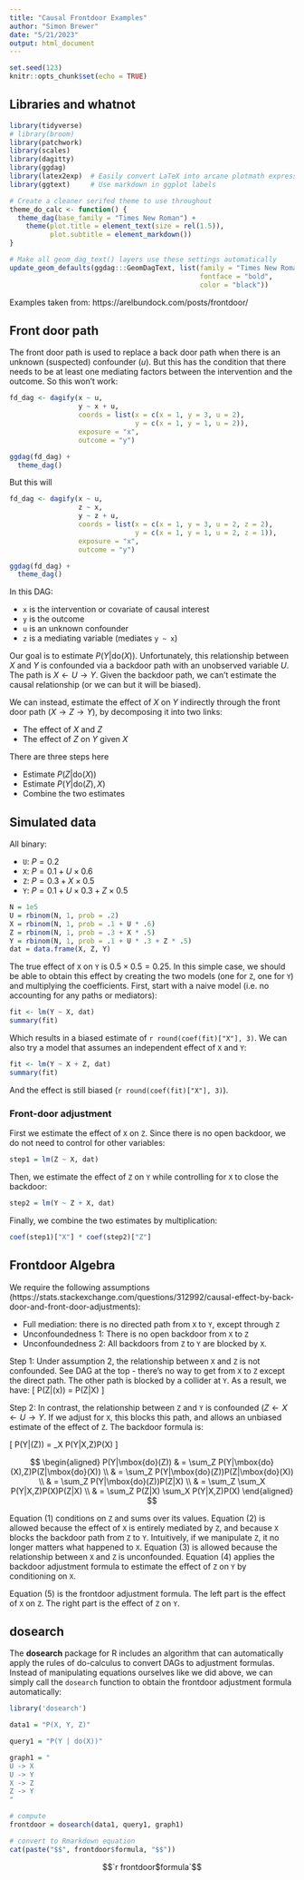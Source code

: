 ```yaml
---
title: "Causal Frontdoor Examples"
author: "Simon Brewer"
date: "5/21/2023"
output: html_document
---
```


```r
set.seed(123)
knitr::opts_chunk$set(echo = TRUE)
```

## Libraries and whatnot

```r
library(tidyverse)
# library(broom)
library(patchwork)
library(scales)
library(dagitty)
library(ggdag)
library(latex2exp)  # Easily convert LaTeX into arcane plotmath expressions
library(ggtext)     # Use markdown in ggplot labels

# Create a cleaner serifed theme to use throughout
theme_do_calc <- function() {
  theme_dag(base_family = "Times New Roman") +
    theme(plot.title = element_text(size = rel(1.5)),
          plot.subtitle = element_markdown())
}

# Make all geom_dag_text() layers use these settings automatically
update_geom_defaults(ggdag:::GeomDagText, list(family = "Times New Roman", 
                                               fontface = "bold",
                                               color = "black"))
```

Examples taken from: https://arelbundock.com/posts/frontdoor/

## Front door path

The front door path is used to replace a back door path when there is an unknown (suspected) confounder ($u$). But this has the condition that there needs to be at least one mediating factors between the intervention and the outcome. So this won't work:

```r
fd_dag <- dagify(x ~ u,
                 y ~ x + u,
                 coords = list(x = c(x = 1, y = 3, u = 2),
                               y = c(x = 1, y = 1, u = 2)),
                 exposure = "x",
                 outcome = "y")

ggdag(fd_dag) +
  theme_dag()
```

But this will

```r
fd_dag <- dagify(x ~ u,
                 z ~ x,
                 y ~ z + u,
                 coords = list(x = c(x = 1, y = 3, u = 2, z = 2),
                               y = c(x = 1, y = 1, u = 2, z = 1)),
                 exposure = "x",
                 outcome = "y")

ggdag(fd_dag) +
  theme_dag()
```

In this DAG:

- `x` is the intervention or covariate of causal interest
- `y` is the outcome
- `u` is an unknown confounder
- `z` is a mediating variable (mediates `y ~ x`)

Our goal is to estimate $P(Y|\mbox{do}(X))$. Unfortunately, this relationship between $X$ and $Y$ is confounded via a backdoor path with an unobserved variable $U$. The path is $X \leftarrow U \rightarrow Y$. Given the backdoor path, we can't estimate the causal relationship (or we can but it will be biased). 

We can instead, estimate the effect of $X$ on $Y$ indirectly through the front door path ($X \rightarrow Z \rightarrow Y$), by decomposing it into two links:

- The effect of $X$ and $Z$
- The effect of $Z$ on $Y$ given $X$

There are three steps here

- Estimate $P(Z|\mbox{do}(X))$
- Estimate $P(Y|\mbox{do}(Z), X)$
- Combine the two estimates

## Simulated data

All binary:

- `U`: $P=0.2$
- `X`: $P=0.1 + U \times 0.6$
- `Z`: $P=0.3 + X \times 0.5$
- `Y`: $P=0.1 + U \times 0.3 + Z \times 0.5$

```r
N = 1e5
U = rbinom(N, 1, prob = .2)
X = rbinom(N, 1, prob = .1 + U * .6)
Z = rbinom(N, 1, prob = .3 + X * .5)
Y = rbinom(N, 1, prob = .1 + U * .3 + Z * .5)
dat = data.frame(X, Z, Y)
```

The true effect of `X` on `Y` is $0.5 \times 0.5 = 0.25$. In this simple case, we should be able to obtain this effect by creating the two models (one for `Z`, one for `Y`) and multiplying the coefficients. First, start with a naive model (i.e. no accounting for any paths or mediators):

```r
fit <- lm(Y ~ X, dat)
summary(fit)
```

Which results in a biased estimate of `r round(coef(fit)["X"], 3)`. We can also try a model that assumes an independent effect of `X` and `Y`:

```r
fit <- lm(Y ~ X + Z, dat)
summary(fit)
```

And the effect is still biased (`r round(coef(fit)["X"], 3)`). 

### Front-door adjustment

First we estimate the effect of `X` on `Z`. Since there is no open backdoor, we do not need to control for other variables:

```r
step1 = lm(Z ~ X, dat)
```

Then, we estimate the effect of `Z` on `Y` while controlling for `X` to close the backdoor:

```r
step2 = lm(Y ~ Z + X, dat)
```

Finally, we combine the two estimates by multiplication:

```r
coef(step1)["X"] * coef(step2)["Z"] 
```

## Frontdoor Algebra 

We require the following assumptions (https://stats.stackexchange.com/questions/312992/causal-effect-by-back-door-and-front-door-adjustments):

- Full mediation: there is no directed path from `X` to `Y`, except through `Z`
- Unconfoundedness 1: There is no open backdoor from `X` to `Z`
- Unconfoundedness 2: All backdoors from `Z` to `Y` are blocked by `X`.

Step 1: Under assumption 2, the relationship between `X` and `Z` is not confounded. See DAG at the top - there's no way to get from `X` to `Z` except the direct path. The other path is blocked by a collider at `Y`. As a result, we have:
\[
P(Z|\mbox{do}(x)) = P(Z|X)
\]

Step 2: In contrast, the relationship between `Z` and `Y` is confounded ($Z \leftarrow X \leftarrow U \rightarrow Y$. If we adjust for `X`, this blocks this path, and allows an unbiased estimate of the effect of `Z`. The backdoor formula is:

\[
P(Y|\mbox{do}(Z)) = \sum_X P(Y|X,Z)P(X)
\]

$$
\begin{aligned}
  P(Y|\mbox{do}(Z)) & = \sum_Z P(Y|\mbox{do}(X),Z)P(Z|\mbox{do}(X)) \\
                    & = \sum_Z P(Y|\mbox{do}(Z))P(Z|\mbox{do}(X)) \\
                    & = \sum_Z P(Y|\mbox{do}(Z))P(Z|X) \\
                    & = \sum_Z \sum_X P(Y|X,Z)P(X)P(Z|X) \\
                    & = \sum_Z P(Z|X) \sum_X P(Y|X,Z)P(X) 
\end{aligned}
$$

Equation (1) conditions on `Z` and sums over its values. Equation (2) is allowed because the effect of `X` is entirely mediated by `Z`, and because `X` blocks the backdoor path from `Z` to `Y`. Intuitively, if we manipulate `Z`, it no longer matters what happened to `X`. Equation (3) is allowed because the relationship between `X` and `Z` is unconfounded. Equation (4) applies the backdoor adjustment formula to estimate the effect of `Z` on `Y` by conditioning on `X`. 

Equation (5) is the frontdoor adjustment formula. The left part is the effect of `X` on `Z`. The right part is the effect of `Z` on `Y`.

## **dosearch**

The **dosearch** package for R includes an algorithm that can automatically apply the rules of do-calculus to convert DAGs to adjustment formulas. Instead of manipulating equations ourselves like we did above, we can simply call the `dosearch` function to obtain the frontdoor adjustment formula automatically:

```r
library('dosearch')

data1 = "P(X, Y, Z)"

query1 = "P(Y | do(X))"

graph1 = "
U -> X
U -> Y
X -> Z
Z -> Y
"

# compute
frontdoor = dosearch(data1, query1, graph1)

# convert to Rmarkdown equation
cat(paste("$$", frontdoor$formula, "$$"))
```

$$`r frontdoor$formula`$$

